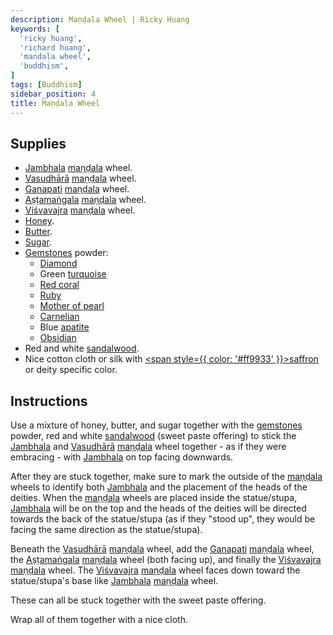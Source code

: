 ```yaml
---
description: Maṇḍala Wheel | Ricky Huang
keywords: [
  'ricky huang',
  'richard huang',
  'mandala wheel',
  'buddhism',
]
tags: [Buddhism]
sidebar_position: 4
title: Maṇḍala Wheel
---
```


<Welcome />

## Supplies

- [Jambhala](https://en.wikipedia.org/wiki/Jambhala) [maṇḍala](https://en.wikipedia.org/wiki/Mandala) <Link href="/pdf/mandala-wheels.pdf" rel="noopener noreferrer" target="_blank" title="Open mandala wheels">wheel</Link>.
- [Vasudhārā](https://en.wikipedia.org/wiki/Vasudhara) [maṇḍala](https://en.wikipedia.org/wiki/Mandala) <Link href="/pdf/mandala-wheels.pdf" rel="noopener noreferrer" target="_blank" title="Open mandala wheels">wheel</Link>.
- [Ganapati](https://en.wikipedia.org/wiki/Ganesha) [maṇḍala](https://en.wikipedia.org/wiki/Mandala) <Link href="/pdf/mandala-wheels.pdf" rel="noopener noreferrer" target="_blank" title="Open mandala wheels">wheel</Link>.
- [Aṣṭamaṅgala](https://en.wikipedia.org/wiki/Ashtamangala) [maṇḍala](https://en.wikipedia.org/wiki/Mandala) <Link href="/pdf/mandala-wheels.pdf" rel="noopener noreferrer" target="_blank" title="Open mandala wheels">wheel</Link>.
- [Viśvavajra](https://en.wikipedia.org/wiki/Vajra) [maṇḍala](https://en.wikipedia.org/wiki/Mandala) <Link href="/pdf/mandala-wheels.pdf" rel="noopener noreferrer" target="_blank" title="Open mandala wheels">wheel</Link>.
- [Honey](https://en.wikipedia.org/wiki/Honey).
- [Butter](https://en.wikipedia.org/wiki/Butter).
- [Sugar](https://en.wikipedia.org/wiki/Sugar).
- [Gemstones](https://en.wikipedia.org/wiki/Gemstone) powder:
  - [Diamond](https://en.wikipedia.org/wiki/Diamond_(gemstone))
  - Green [turquoise](https://en.wikipedia.org/wiki/Turquoise)
  - [Red coral](https://en.wikipedia.org/wiki/Precious_coral)
  - [Ruby](https://en.wikipedia.org/wiki/Ruby)
  - [Mother of pearl](https://en.wikipedia.org/wiki/Nacre)
  - [Carnelian](https://en.wikipedia.org/wiki/Carnelian)
  - Blue [apatite](https://en.wikipedia.org/wiki/Apatite)
  - [Obsidian](https://en.wikipedia.org/wiki/Obsidian)
- Red and white [sandalwood](https://en.wikipedia.org/wiki/Sandalwood).
- Nice cotton cloth or silk with [<span style={{ color: '#ff9933' }}>saffron</span>](https://en.wikipedia.org/wiki/Saffron_(color)) or deity specific color.

## Instructions

Use a mixture of honey, butter, and sugar together with
the [gemstones](https://en.wikipedia.org/wiki/Gemstone) powder,
red and white [sandalwood](https://en.wikipedia.org/wiki/Sandalwood) (sweet paste offering) to stick
the [Jambhala](https://en.wikipedia.org/wiki/Jambhala)
and [Vasudhārā](https://en.wikipedia.org/wiki/Vasudhara) [maṇḍala](https://en.wikipedia.org/wiki/Mandala) wheel
together - as if they were embracing -
with [Jambhala](https://en.wikipedia.org/wiki/Jambhala) on top facing downwards.

After they are stuck together, make sure to mark the outside of
the [maṇḍala](https://en.wikipedia.org/wiki/Mandala) wheels
to identify both [Jambhala](https://en.wikipedia.org/wiki/Jambhala)
and the placement of the heads of the deities.
When the [maṇḍala](https://en.wikipedia.org/wiki/Mandala) wheels are placed inside the statue/stupa,
[Jambhala](https://en.wikipedia.org/wiki/Jambhala) will be on the top
and the heads of the deities will be directed towards the back of the statue/stupa
(as if they "stood up", they would be facing the same direction as the statue/stupa).

Beneath the [Vasudhārā](https://en.wikipedia.org/wiki/Vasudhara) [maṇḍala](https://en.wikipedia.org/wiki/Mandala) wheel,
add the [Ganapati](https://en.wikipedia.org/wiki/Ganesha) [maṇḍala](https://en.wikipedia.org/wiki/Mandala) wheel,
the [Aṣṭamaṅgala](https://en.wikipedia.org/wiki/Ashtamangala) [maṇḍala](https://en.wikipedia.org/wiki/Mandala) wheel (both facing up),
and finally the [Viśvavajra](https://en.wikipedia.org/wiki/Vajra) [maṇḍala](https://en.wikipedia.org/wiki/Mandala) wheel. The [Viśvavajra](https://en.wikipedia.org/wiki/Vajra) [maṇḍala](https://en.wikipedia.org/wiki/Mandala) wheel
faces down toward the statue/stupa's base like
[Jambhala](https://en.wikipedia.org/wiki/Jambhala) [maṇḍala](https://en.wikipedia.org/wiki/Mandala) wheel.

These can all be stuck together with the sweet paste offering.

Wrap all of them together with a nice cloth.
